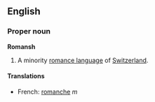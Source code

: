 ==English==
===Proper noun===
'''Romansh'''

<!-- i'm sure there are several other spellings -->

<!-- may also signify a people / culture -->
# A minority [[romance language]] of [[Switzerland]].

==== Translations ====

*French: [[romanche]] ''m''
